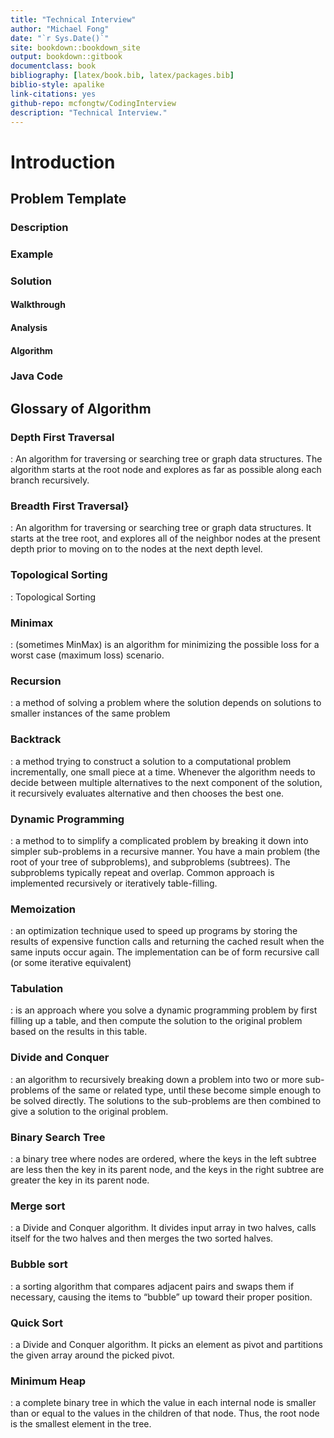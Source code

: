 ```yaml
--- 
title: "Technical Interview"
author: "Michael Fong"
date: "`r Sys.Date()`"
site: bookdown::bookdown_site
output: bookdown::gitbook
documentclass: book
bibliography: [latex/book.bib, latex/packages.bib]
biblio-style: apalike
link-citations: yes
github-repo: mcfongtw/CodingInterview
description: "Technical Interview."
---
```


# Introduction {#intro}

<!--
You can label chapter and section titles using `{#label}` after them, e.g., we can reference Chapter \@ref(intro). If you do not manually label them, there will be automatic labels anyway, e.g., Chapter \@ref(methods).
-->


## Problem Template

### Description

### Example

### Solution
#### Walkthrough

#### Analysis

#### Algorithm

### Java Code

## Glossary of Algorithm

### Depth First Traversal {#dfs}
:   An algorithm for traversing or searching tree or graph data structures. The algorithm starts
at the root node and explores as far as possible along each branch recursively.

### Breadth First Traversal} {#bfs}
:   An algorithm for traversing or searching tree or graph data structures. It starts at the tree
root, and explores all of the neighbor nodes at the present depth prior to moving on to the nodes at the next
depth level.
    
### Topological Sorting {#topological}
:   Topological Sorting

### Minimax {#minimax}
:   (sometimes MinMax) is an algorithm for minimizing the possible loss for a worst case
    (maximum loss) scenario.

### Recursion {#recursion}
:   a method of solving a problem where the solution depends on solutions to smaller
instances of the same problem

### Backtrack {#backtrack}
:   a method trying to construct a solution to a computational problem incrementally,
one small piece at a time. Whenever the algorithm needs to decide between multiple alternatives to the next
component of the solution, it recursively evaluates \textbf{every} alternative and then chooses the best one.

### Dynamic Programming {#dp}
:   a method to  to simplify a complicated problem by breaking it down into simpler sub-problems in a
recursive manner. You have a main problem (the root of your tree of subproblems), and subproblems (subtrees). The
subproblems typically repeat and overlap. Common approach is implemented recursively or iteratively table-filling.

### Memoization {#memo}
:   an optimization technique used to speed up programs by storing the results of expensive function calls and returning the cached result when the same inputs occur again. The implementation can be of form recursive call (or some iterative equivalent)    

### Tabulation {#table}
:   is an approach where you solve a dynamic programming problem by first filling up a table, and then
compute the solution to the original problem based on the results in this table.

### Divide and Conquer {#dnc}
:   an algorithm to recursively breaking down a problem into two or more sub-problems of the same or
related type, until these become simple enough to be solved directly. The solutions to the sub-problems are then
combined to give a solution to the original problem.

### Binary Search Tree {#bst}
:   a binary tree where nodes are ordered, where the keys in the left subtree are less then the key in its
parent node, and the keys in the right subtree are greater the key in its parent node.

### Merge sort {#ms}
:   a Divide and Conquer algorithm. It divides input array in two halves, calls itself for
the two halves and then merges the two sorted halves.

### Bubble sort {#bs}
:   a sorting algorithm that compares adjacent pairs and swaps them if necessary, causing the items to
"bubble" up toward their proper position.

### Quick Sort {#qs}
:   a Divide and Conquer algorithm. It picks an element as pivot and partitions the given array around the
    picked pivot.

### Minimum Heap {#heap}
:   a complete binary tree in which the value in each internal node is smaller than or equal
to the values in the children of that node. Thus, the root node is the smallest element in the tree.
    
    
<!--

Figures and tables with captions will be placed in `figure` and `table` environments, respectively.

```r
par(mar = c(4, 4, .1, .1))
plot(pressure, type = 'b', pch = 19)
```

Reference a figure by its code chunk label with the `fig:` prefix, e.g., see Figure \@ref(fig:nice-fig). Similarly, you can reference tables generated from `knitr::kable()`, e.g., see Table \@ref(tab:nice-tab).

```r
knitr::kable(
  head(iris, 20), caption = 'Here is a nice table!',
  booktabs = TRUE
)
```

You can write citations, too. For example, we are using the **bookdown** package [@R-bookdown] in this sample book, which was built on top of R Markdown and **knitr** [@bookmark].
-->
